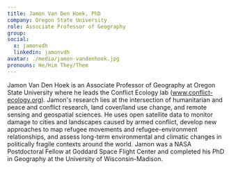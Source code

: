 ```yaml
---
title: Jamon Van Den Hoek, PhD
company: Oregon State University
role: Associate Professor of Geography
group:
social:
  x: jamonvdh
  linkedin: jamonvdh
avatar: ./media/jamon-vandenhoek.jpg
pronouns: He/Him They/Them
---
```

Jamon Van Den Hoek is an Associate Professor of Geography at Oregon State University where he leads the Conflict Ecology lab (www.conflict-ecology.org). Jamon's research lies at the intersection of humanitarian and peace and conflict research, land cover/land use change, and remote sensing and geospatial sciences. He uses open satellite data to monitor damage to cities and landscapes caused by armed conflict, develop new approaches to map refugee movements and refugee-environment relationships, and assess long-term environmental and climatic changes in politically fragile contexts around the world. Jamon was a NASA Postdoctoral Fellow at Goddard Space Flight Center and completed his PhD in Geography at the University of Wisconsin-Madison.